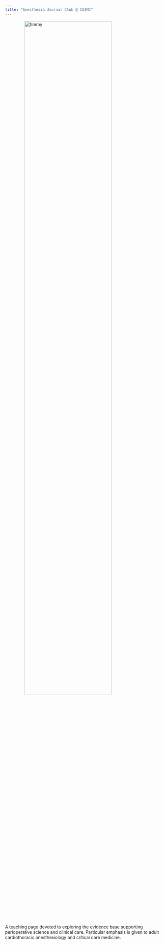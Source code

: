 ```yaml
---
title: "Anesthesia Journal Club @ CUIMC"
---
```

<style>
img {
  display: block;
  margin-left: auto;
  margin-right: auto;
}
</style>

<img src="images/timmy_cat.jpg" alt="timmy" style="width:75%;">


A teaching page devoted to exploring the evidence base supporting perioperative science and clinical care. Particular emphasis is given to adult cardiothoracic anesthesiology and critical care medicine.